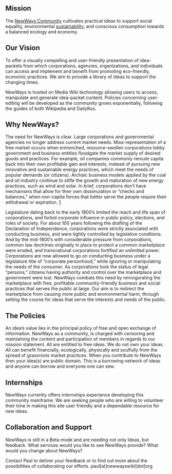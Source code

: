 == Mission ==
The [http://www.newwayswiki.org NewWays Community] cultivates practical ideas to support social equality, environmental [[sustainability]], and conscious consumption towards a balanced ecology and economy.

== Our Vision ==
To offer a visually compelling and user-friendly presentation of idea-packets from which corporations, agencies, organizations, and individuals can access and implement and benefit from promoting eco-friendly, economic practices. We aim to provide a library of Ideas to support the changing times.

NewWays is hosted on Media Wiki technology allowing users to access, manipulate and generate idea-packet content. Policies concerning user-editing will be developed as the community grows exponentially, following the guides of both Wikipedia and DailyKos. 

== Why NewWays? ==
The need for NewWays is clear. Large corporations and governmental agencies no longer address current market needs. Miss-representation of a free market occurs when entrenched, resource-swollen corporations lobby government and business entities floodgate the market supply of desired goods and practices. For example, oil companies commonly reroute capita back into their own profitable gain and interests, instead of pursuing new innovative and sustainable energy practices, which meet the needs of popular demands (or citizens). Archaic business models applied by the coal and oil industry continue to stifle the growth and maturation of new energy practices, such as wind and solar. In brief, corporations don’t have mechanisms that allow for their own dissimulation or “checks and balances,” when non-capita forces that better serve the people require their withdrawal or expiration.
[http://reclaimdemocracy.org/corporate_accountability/history_corporations_us.html]

Legislature dating back to the early 1800’s limited the reach and life span of corporations, and forbid corporate influence in public policy, elections, and roles of society. For about 100 years following the drafting of the Declaration of Independence, corporations were strictly associated with conducting business, and were tightly controlled by legislative conditions. And by the mid-1800’s with considerable pressure from corporations, common law doctrines originally in place to protect a common marketplace were eroded, and transnational corporations fortified an unlimited power. Corporations are now allowed to go on conducting business under a legislature title of “corporate personhood,” while ignoring or manipulating the needs of the consumer. As corporations took the status of legal “persons,” citizens having authority and control over the marketplace and government were lost. NewWays combats this need by reinvigorating the marketplace with free, profitable community-friendly business and social practices that serves the public at large. Our aim is to redirect the marketplace from causing more public and environmental harm, through setting the course for ideas that serve the interests and needs of the public.

== The Policies==
An idea’s value lies in the principal policy of free and open exchange of information. NewWays as a community, is charged with censoring and maintaining the content and participation of members in regards to our mission statement.
All are entitled to free ideas. We do not own your ideas. All can benefit financially, ecologically, physically and soulfully from the spread of grassroots market practices.
When you contribute to NewWays then your idea(s) are public domain. This is a burrowing network of ideas and anyone can borrow and everyone one can sew.

== Internships ==
NewWays currently offers internships experience developing this community mainframe. We are seeking people who are willing to volunteer their time in making this site user friendly and a dependable resource for new ideas.

== Collaboration and Support ==

NewWays is still in a Beta mode and are needing not only Ideas, but feedback. What services would you like to see NewWays provide? What would you change about NewWays?

Contact Paul to deliver your feedback or to find out more about the possibilities of collaborating our efforts. paul[at]newwayswiki[dot]org
{{catneeded}}